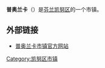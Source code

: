 {{unreferenced|time=2012-09-12T02:41:26+00:00}}
{{Infobox Settlement
| name = 普奥兰卡<br/>Puolanka
| image_skyline = Puolanka church.JPG
| imagesize = 
| image_caption = 普奥兰卡教堂
| image_flag = 
| image_shield = Puolanka.vaakuna.svg
| pushpin_map = Finland
| pushpin_label_position = bottom
| subdivision_type = 国家
| subdivision_name = {{FIN}}
| subdivision_type1 = [[芬兰行政区|行政区]]
| subdivision_name1 = [[凯努区|凯努区]]
| subdivision_type2 = 
| subdivision_name2 = 
| elevation_m = 
| elevation_ft = 
| area_total_km2 = 2598.91
| population_as_of = 2009年
| population_total = 3172
| population_density_km2 = auto
| timezone = [[EET|EET]]
| utc_offset = +2
| timezone_DST = [[EEST|EEST]]
| utc_offset_DST = +3
| latd = 64
| latm = 52
| lats = 05
| latNS = N
| longd = 27
| longm = 40
| longs = 15
| longEW = E
| website =  
}}
'''普奥兰卡'''（{{lang-fi|Puolanka}}）是[[芬兰|芬兰]][[凯努区|凯努区]]的一个市镇。

== 外部链接 ==
{{commonscat|Puolanka|position=left}}
* [http://www.puolanka.fi/ 普奥兰卡市镇官方网站] {{Wayback|url=http://www.puolanka.fi/ |date=20200804193505 }} {{fi}}

{{Finland-stub}}

[[Category:凯努区市镇|Category:凯努区市镇]]